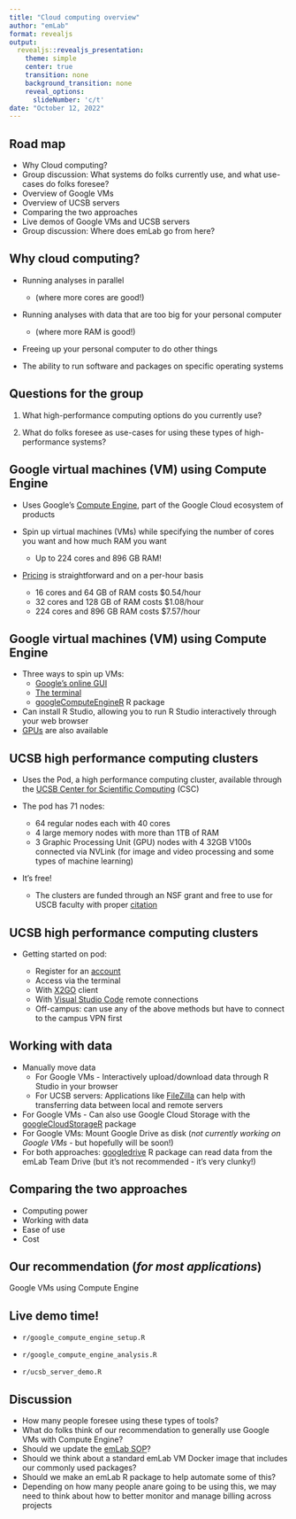 ```yaml
---
title: "Cloud computing overview"
author: "emLab"
format: revealjs
output:
  revealjs::revealjs_presentation:
    theme: simple
    center: true
    transition: none
    background_transition: none
    reveal_options:
      slideNumber: 'c/t'
date: "October 12, 2022"
---
```


## Road map

- Why Cloud computing?
- Group discussion: What systems do folks currently use, and what use-cases do folks foresee?
- Overview of Google VMs
- Overview of UCSB servers
- Comparing the two approaches
- Live demos of Google VMs and UCSB servers
- Group discussion: Where does emLab go from here?

## Why cloud computing?

- Running analyses in parallel 
  + (where more cores are good!)   

- Running analyses with data that are too big for your personal computer 
  + (where more RAM is good!)  
  
- Freeing up your personal computer to do other things  

- The ability to run software and packages on specific operating systems 

## Questions for the group

1. What high-performance computing options do you currently use?

2. What do folks foresee as use-cases for using these types of high-performance systems?

## Google virtual machines (VM) using Compute Engine  

- Uses Google's [Compute Engine](https://cloud.google.com/compute), part of the Google Cloud ecosystem of products  

- Spin up virtual machines (VMs) while specifying the number of cores you want and how much RAM you want  

  + Up to 224 cores and 896 GB RAM!

- [Pricing](https://cloud.google.com/compute/vm-instance-pricing) is straightforward and on a per-hour basis  

  + 16 cores and 64 GB of RAM costs \$0.54/hour
  + 32 cores and 128 GB of RAM costs \$1.08/hour
  + 224 cores and 896 GB RAM costs \$7.57/hour

## Google virtual machines (VM) using Compute Engine  

- Three ways to spin up VMs: 
  + [Google's online GUI](https://console.cloud.google.com/compute)  
  + [The terminal](https://grantmcdermott.com/ds4e/gce-i.html)  
  + [googleComputeEngineR](https://cloudyr.github.io/googleComputeEngineR/) R package
  
- Can install R Studio, allowing you to run R Studio interactively through your web browser
- [GPUs](https://cloud.google.com/compute/docs/gpus) are also available

## UCSB high performance computing clusters

- Uses the Pod, a high performance computing cluster, available through the [UCSB Center for Scientific Computing](https://csc.cnsi.ucsb.edu/) (CSC)  

- The pod has 71 nodes:  

  + 64 regular nodes each with 40 cores  
  + 4 large memory nodes with more than 1TB of RAM  
  + 3 Graphic Processing Unit (GPU) nodes with 4 32GB V100s connected via NVLink (for image and video processing and some types of machine learning)  

- It's free! 

  + The clusters are funded through an NSF grant and free to use for USCB faculty with proper [citation](https://csc.cnsi.ucsb.edu/publications)  

## UCSB high performance computing clusters

- Getting started on pod:  
 
  + Register for an [account](https://csc.cnsi.ucsb.edu/forms/user-account)     
  + Access via the terminal    
  + With [X2GO](https://csc.cnsi.ucsb.edu/docs/using-x2go-gui-login-knot-or-pod) client   
  + With [Visual Studio Code](https://code.visualstudio.com/) remote connections    
  + Off-campus: can use any of the above methods but have to connect to the campus VPN first  
  
## Working with data

- Manually move data   
  + For Google VMs - Interactively upload/download data through R Studio in your browser
  + For UCSB servers: Applications like [FileZilla](https://filezilla-project.org/) can help with transferring data between local and remote servers 
- For Google VMs - Can also use Google Cloud Storage with the [googleCloudStorageR](https://code.markedmondson.me/googleCloudStorageR/) package
- For Google VMs: Mount Google Drive as disk (*not currently working on Google VMs* - but hopefully will be soon!) 
- For both approaches: [googledrive](https://googledrive.tidyverse.org/index.html) R package can read data from the emLab Team Drive (but it's not recommended - it's very clunky!)


## Comparing the two approaches

- Computing power
- Working with data 
- Ease of use
- Cost

## Our recommendation (*for most applications*)

Google VMs using Compute Engine

## Live demo time!

- `r/google_compute_engine_setup.R`

- `r/google_compute_engine_analysis.R`

- `r/ucsb_server_demo.R`

## Discussion

- How many people foresee using these types of tools? 
- What do folks think of our recommendation to generally use Google VMs with Compute Engine?
- Should we update the [emLab SOP](https://emlab-ucsb.github.io/SOP/5-high-performance-computing.html)?
- Should we think about a standard emLab VM Docker image that includes our commonly used packages?
- Should we make an emLab R package to help automate some of this?
- Depending on how many people anare going to be using this, we may need to think about how to better monitor and manage billing across projects